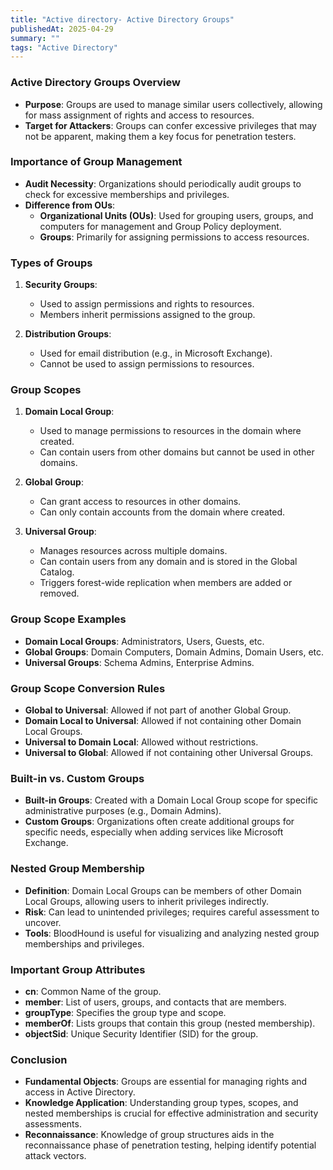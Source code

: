 ```yaml
---
title: "Active directory- Active Directory Groups"
publishedAt: 2025-04-29
summary: ""
tags: "Active Directory"
---
```


### Active Directory Groups Overview
- **Purpose**: Groups are used to manage similar users collectively, allowing for mass assignment of rights and access to resources.
- **Target for Attackers**: Groups can confer excessive privileges that may not be apparent, making them a key focus for penetration testers.

### Importance of Group Management
- **Audit Necessity**: Organizations should periodically audit groups to check for excessive memberships and privileges.
- **Difference from OUs**: 
  - **Organizational Units (OUs)**: Used for grouping users, groups, and computers for management and Group Policy deployment.
  - **Groups**: Primarily for assigning permissions to access resources.

### Types of Groups
1. **Security Groups**: 
   - Used to assign permissions and rights to resources.
   - Members inherit permissions assigned to the group.

2. **Distribution Groups**: 
   - Used for email distribution (e.g., in Microsoft Exchange).
   - Cannot be used to assign permissions to resources.

### Group Scopes
1. **Domain Local Group**:
   - Used to manage permissions to resources in the domain where created.
   - Can contain users from other domains but cannot be used in other domains.

2. **Global Group**:
   - Can grant access to resources in other domains.
   - Can only contain accounts from the domain where created.

3. **Universal Group**:
   - Manages resources across multiple domains.
   - Can contain users from any domain and is stored in the Global Catalog.
   - Triggers forest-wide replication when members are added or removed.

### Group Scope Examples
- **Domain Local Groups**: Administrators, Users, Guests, etc.
- **Global Groups**: Domain Computers, Domain Admins, Domain Users, etc.
- **Universal Groups**: Schema Admins, Enterprise Admins.

### Group Scope Conversion Rules
- **Global to Universal**: Allowed if not part of another Global Group.
- **Domain Local to Universal**: Allowed if not containing other Domain Local Groups.
- **Universal to Domain Local**: Allowed without restrictions.
- **Universal to Global**: Allowed if not containing other Universal Groups.

### Built-in vs. Custom Groups
- **Built-in Groups**: Created with a Domain Local Group scope for specific administrative purposes (e.g., Domain Admins).
- **Custom Groups**: Organizations often create additional groups for specific needs, especially when adding services like Microsoft Exchange.

### Nested Group Membership
- **Definition**: Domain Local Groups can be members of other Domain Local Groups, allowing users to inherit privileges indirectly.
- **Risk**: Can lead to unintended privileges; requires careful assessment to uncover.
- **Tools**: BloodHound is useful for visualizing and analyzing nested group memberships and privileges.

### Important Group Attributes
- **cn**: Common Name of the group.
- **member**: List of users, groups, and contacts that are members.
- **groupType**: Specifies the group type and scope.
- **memberOf**: Lists groups that contain this group (nested membership).
- **objectSid**: Unique Security Identifier (SID) for the group.

### Conclusion
- **Fundamental Objects**: Groups are essential for managing rights and access in Active Directory.
- **Knowledge Application**: Understanding group types, scopes, and nested memberships is crucial for effective administration and security assessments.
- **Reconnaissance**: Knowledge of group structures aids in the reconnaissance phase of penetration testing, helping identify potential attack vectors.

